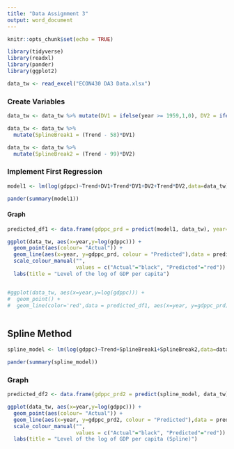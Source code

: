 ```yaml
---
title: "Data Assignment 3"
output: word_document
---
```


```r
knitr::opts_chunk$set(echo = TRUE)
```


```r
library(tidyverse)
library(readxl)
library(pander)
library(ggplot2)

data_tw <- read_excel("ECON430 DA3 Data.xlsx")
```

### Create Variables
```r
data_tw <- data_tw %>% mutate(DV1 = ifelse(year >= 1959,1,0), DV2 = ifelse(year >= 2000,1,0))

data_tw <- data_tw %>%
  mutate(SplineBreak1 = (Trend - 58)*DV1)

data_tw <- data_tw %>%
  mutate(SplineBreak2 = (Trend - 99)*DV2)
```

### Implement First Regression
```r
model1 <- lm(log(gdppc)~Trend+DV1+Trend*DV1+DV2+Trend*DV2,data=data_tw)

pander(summary(model1))
```

#### Graph
```r
predicted_df1 <- data.frame(gdppc_prd = predict(model1, data_tw), year=data_tw$year)

ggplot(data_tw, aes(x=year,y=log(gdppc))) +
  geom_point(aes(colour= "Actual")) +
  geom_line(aes(x=year, y=gdppc_prd, colour = "Predicted"),data = predicted_df1) +
  scale_colour_manual("",
                      values = c("Actual"="black", "Predicted"="red")) +
  labs(title = "Level of the log of GDP per capita")


#ggplot(data_tw, aes(x=year,y=log(gdppc))) +
#  geom_point() +
#  geom_line(color='red',data = predicted_df1, aes(x=year, y=gdppc_prd))
  
```

## Spline Method
```r
spline_model <- lm(log(gdppc)~Trend+SplineBreak1+SplineBreak2,data=data_tw)

pander(summary(spline_model))
```

### Graph
```r
predicted_df2 <- data.frame(gdppc_prd2 = predict(spline_model, data_tw), year=data_tw$year)

ggplot(data_tw, aes(x=year,y=log(gdppc))) +
  geom_point(aes(colour= "Actual")) +
  geom_line(aes(x=year, y=gdppc_prd2, colour = "Predicted"),data = predicted_df2) +
  scale_colour_manual("",
                      values = c("Actual"="black", "Predicted"="red")) +
  labs(title = "Level of the log of GDP per capita (Spline)")

```